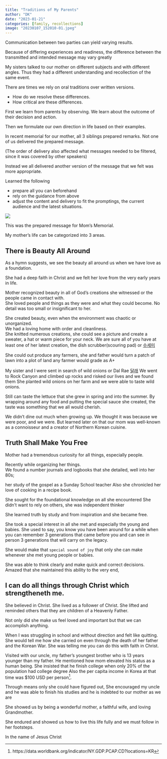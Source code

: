 ```yaml
---
title: "Traditions of My Parents"
author: "DK"
date: "2023-01-21"
categories: [family, recollections]
image: "20230107_152010-01.jpeg"
---
```


Communication between two parties can yield varying results.

Because of differing experiences and readiness, the difference between the transmitted and intended message may vary greatly

My sisters talked to our mother on different subjects and with different angles. 
Thus they had a different understanding and recollection of the same event.

There are times we rely on oral traditions over written versions.

-   How do we resolve these differences.
-   How critical are these differences.

First we learn from parents by observing.
We learn about the outcome of their decision and action.

Then we formulate our own direction in life based on their examples.

In recent memorial for our mother, all 3 siblings prepared remarks. 
Not one of us delivered the prepared message.

(The order of delivery also affected what messages needed to be filtered, since it was covered by other speakers)

Instead we all delivered another version of the message that we felt was more appropriate.

Learned the following

-   prepare all you can beforehand
-   rely on the guidance from above
-   adjust the content and delivery to fit the promptings, the current audience and the latest situations.

![](20230111_171424-01.jpeg)

This was the prepared message for Mom's Memorial.

My mother's life can be categorized into 3 areas.

## There is Beauty All Around

As a hymn suggests, we see the beauty all around us when we have love as a foundation.

She had a deep faith in Christ and we felt her love from the very early years in life.

Mother recognized beauty in all of God's creations she witnessed or the people came in contact with.\
She loved people and things as they were and what they could become. No detail was too small or insignificant to her.

She created beauty, even when the environment was chaotic or unorganized.\
We had a loving home with order and cleanliness.\
She knitted numerous creations, she could see a picture and create a sweater, a hat or warm piece for your neck. We are sure all of you have at least one of her latest creation, the dish scrubber(scouring pad) or [수세미](https://namu.wiki/w/%EC%88%98%EC%84%B8%EB%AF%B8)

She could out produce any farmers, she and father would turn a patch of lawn into a plot of land any farmer would grade as A+

My sister and I were sent in search of wild onions or Dal Rae [달래](https://ko.m.wikipedia.org/wiki/%EB%8B%AC%EB%9E%98) We went to Rock Canyon and climbed up rocks and risked our lives and we found them She planted wild onions on her farm and we were able to taste wild onions.

Still can taste the lettuce that she grew in spring and into the summer. By wrapping around any food and putting the special sauce she created, the taste was something that we all would cherish.

We didn't dine out much when growing up. We thought it was because we were poor, and we were. But learned later on that our mom was well-known as a connoisseur and a creator of Northern Korean cuisine.

## Truth Shall Make You Free

Mother had a tremendous curiosity for all things, especially people.

Recently while organizing her things.\
We found a number journals and logbooks that she detailed, well into her 80s;

her study of the gospel as a Sunday School teacher Also she chronicled her love of cooking in a recipe book.

She sought for the foundational knowledge on all she encountered She didn't want to rely on others, she was independent thinker

She learned truth by study and from inspiration and she became free.

She took a special interest in all she met and especially the young and babies. She used to say, you know you have been around for a while when you can remember 3 generations that came before you and can see in person 3 generations that will carry on the legacy.

She would make that `special sound of joy` that only she can make whenever she met young people or babies.

She was able to think clearly and make quick and correct decisions. Amazed that she maintained this ability to the very end,

## I can do all things through Christ which strengtheneth me.

She believed in Christ. She lived as a follower of Christ. She lifted and reminded others that they are children of a Heavenly Father.

Not only did she make us feel loved and important but that we can accomplish anything.

When I was struggling in school and without direction and felt like quitting. She would tell me how she carried on even through the death of her father and the Korean War. She was telling me you can do this with faith in Christ.

Visited with our uncle, my father's youngest brother who is 13 years younger than my father. He mentioned how mom elevated his status as a human being. She insisted that he finish college when only 20% of the population had college degree Also the per capita income in Korea at that time was \$100 USD per person[^1].

[^1]: https://data.worldbank.org/indicator/NY.GDP.PCAP.CD?locations=KR

Through means only she could have figured out, She encouraged my uncle and he was able to finish his studies and he is indebted to our mother as we are

She showed us by being a wonderful mother, a faithful wife, and loving Grandmother.

She endured and showed us how to live this life fully and we must follow in her footsteps.

In the name of Jesus Christ
